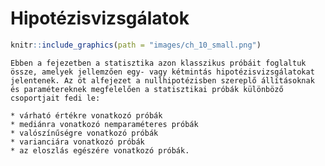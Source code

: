 # Hipotézisvizsgálatok {#hipotezisvizsgalatok}

```r
knitr::include_graphics(path = "images/ch_10_small.png")
```


```block2

Ebben a fejezetben a statisztika azon klasszikus próbáit foglaltuk össze, amelyek jellemzően egy- vagy kétmintás hipotézisvizsgálatokat jelentenek. Az öt alfejezet a nullhipotézisben szereplő állításoknak és paramétereknek megfelelően a statisztikai próbák különböző csoportjait fedi le:

* várható értékre vonatkozó próbák
* mediánra vonatkozó nemparaméteres próbák
* valószínűségre vonatkozó próbák 
* varianciára vonatkozó próbák
* az eloszlás egészére vonatkozó próbák. 

```

